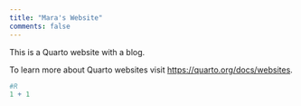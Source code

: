```yaml
---
title: "Mara's Website"
comments: false
---
```


This is a Quarto website with a blog.

To learn more about Quarto websites visit <https://quarto.org/docs/websites>.

```r
#R
1 + 1
```



